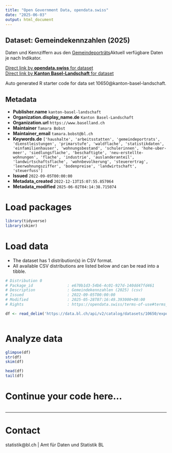 ```yaml
---
title: "Open Government Data, opendata.swiss"
date: "2025-06-03"
output: html_document
---
```


## Dataset: Gemeindekennzahlen (2025)

Daten und Kennziffern aus den [Gemeindeporträts](https://gemeindeportraets.bl.ch)Aktuell verfügbare Daten je nach Indikator.

[Direct link by **opendata.swiss** for dataset](https://opendata.swiss/de/dataset/gemeindekennzahlen-2022)<br>
[Direct link by **Kanton Basel-Landschaft** for dataset](https://data.bl.ch/explore/dataset/10650/)

Auto generated R starter code for data set 10650@kanton-basel-landschaft.

## Metadata

- **Publisher.name** `kanton-basel-landschaft`
- **Organization.display_name.de** `Kanton Basel-Landschaft`
- **Organization.url** `https://www.baselland.ch`
- **Maintainer** `Tamara Bobst`
- **Maintainer_email** `tamara.bobst@bl.ch`
- **Keywords.de** `['haushalte', 'arbeitsstatten', 'gemeindeportrats', 'dienstleistungen', 'primarstufe', 'waldflache', 'statistikdaten', 'einfamilienhauser', 'wohnungsbestand', 'schulerinnen', 'hohe-uber-meer', 'siedlungsflache', 'beschaftigte', 'neu-erstellte-wohnungen', 'flache', 'industrie', 'auslanderanteil', 'landwirtschaftsflache', 'wohnbevolkerung', 'steuerertrag', 'leerwohnungsziffer', 'bodenpreise', 'landwirtschaft', 'steuerfuss']`
- **Issued** `2022-09-05T00:00:00`
- **Metadata_created** `2022-12-13T15:07:55.857064`
- **Metadata_modified** `2025-06-02T04:14:38.715074`


# Load packages

```r

library(tidyverse)
library(skimr)

```

# Load data

-   The dataset has 1 distribution(s) in CSV format.
-   All available CSV distributions are listed below and can be read into a tibble.

```r

# Distribution 0
# Package_id               : e670b1d3-54b6-4c01-927d-140dd47fd461
# Description              : Gemeindekennzahlen (2025) (csv)
# Issued                   : 2022-09-05T00:00:00
# Modified                 : 2025-05-28T07:16:49.393000+00:00
# Rights                   : https://opendata.swiss/terms-of-use#terms_by

df <- read_delim('https://data.bl.ch/api/v2/catalog/datasets/10650/exports/csv?use_labels=true')



```

# Analyze data

```r

glimpse(df)
str(df)
skim(df)

head(df)
tail(df)

```

# Continue your code here...

```r

```

------------------------------------------------------------------------

# Contact

statistik@bl.ch | Amt für Daten und Statistik BL
